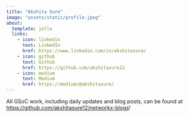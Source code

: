 ```yaml
---
title: "Akshita Sure"
image: "assets/static/profile.jpeg"
about:
  template: jolla
  links:
    - icon: linkedin
      text: LinkedIn
      href: https://www.linkedin.com/in/akshitasure/
    - icon: github
      text: Github
      href: https://github.com/akshitasure12
    - icon: medium
      text: Medium
      href: https://medium/@akshitasure/
---
```


All GSoC work, including daily updates and blog posts, can be found at [https://github.com/akshitasure12/networkx-blogs](https://github.com/akshitasure12/networkx-blogs)!